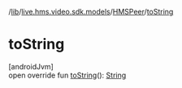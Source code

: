 /[lib](/api-reference/android/v2/home/content)/[live.hms.video.sdk.models](../index)/[HMSPeer](index)/[toString](to-string)

# toString

[androidJvm]\
open override fun [toString](to-string)(): [String](https://kotlinlang.org/api/latest/jvm/stdlib/kotlin/-string/index.html)
